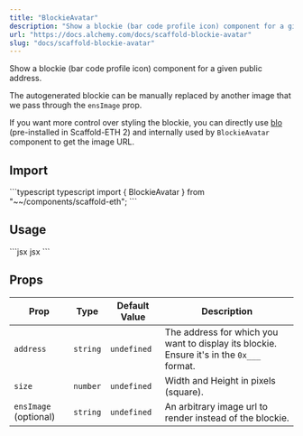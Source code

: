 ```yaml
---
title: "BlockieAvatar"
description: "Show a blockie (bar code profile icon) component for a given public address. The autogenerated blockie can be manually replaced by another image that we pass through the ensImage prop. If you want more control over styling the blockie, you can directly use blo (pre-installed in Scaffold-ETH 2) and i..."
url: "https://docs.alchemy.com/docs/scaffold-blockie-avatar"
slug: "docs/scaffold-blockie-avatar"
---
```


Show a blockie (bar code profile icon) component for a given public address.

The autogenerated blockie can be manually replaced by another image that we pass through the `ensImage` prop.

If you want more control over styling the blockie, you can directly use [blo](https://github.com/bpierre/blo) (pre-installed in Scaffold-ETH 2) and internally used by `BlockieAvatar` component to get the image URL.

## Import

<CodeGroup>
  ```typescript typescript
  import { BlockieAvatar } from "~~/components/scaffold-eth";
  ```
</CodeGroup>

## Usage

<CodeGroup>
  ```jsx jsx
  <BlockieAvatar address="0x34aA3F359A9D614239015126635CE7732c18fDF3" size={24} />
  ```
</CodeGroup>

## Props

| Prop                  | Type     | Default Value | Description                                                                               |
| --------------------- | -------- | ------------- | ----------------------------------------------------------------------------------------- |
| `address`             | `string` | `undefined`   | The address for which you want to display its blockie. Ensure it's in the `0x___` format. |
| `size`                | `number` | `undefined`   | Width and Height in pixels (square).                                                      |
| `ensImage` (optional) | `string` | `undefined`   | An arbitrary image url to render instead of the blockie.                                  |
